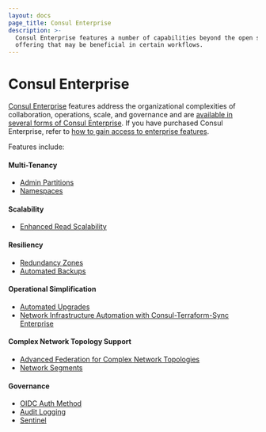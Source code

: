 ```yaml
---
layout: docs
page_title: Consul Enterprise
description: >-
  Consul Enterprise features a number of capabilities beyond the open source
  offering that may be beneficial in certain workflows.
---
```


# Consul Enterprise

[Consul Enterprise](https://www.hashicorp.com/products/consul/)
features address the organizational complexities of collaboration, operations, scale, and governance
and are [available in several forms of Consul Enterprise](/docs/enterprise/feature-availability).
If you have purchased Consul Enterprise, refer to
[how to gain access to enterprise features](/docs/enterprise/feature-availability#gain-access-to-enterprise-features).

Features include:

#### Multi-Tenancy
- [Admin Partitions](/docs/enterprise/admin-partitions)
- [Namespaces](/docs/enterprise/namespaces)

#### Scalability
- [Enhanced Read Scalability](/docs/enterprise/read-scale)

#### Resiliency
- [Redundancy Zones](/docs/enterprise/redundancy)
- [Automated Backups](/docs/enterprise/backups)

#### Operational Simplification
- [Automated Upgrades](/docs/enterprise/upgrades)
- [Network Infrastructure Automation with Consul-Terraform-Sync Enterprise](/docs/nia/enterprise)

#### Complex Network Topology Support
- [Advanced Federation for Complex Network Topologies](/docs/enterprise/federation)
- [Network Segments](/docs/enterprise/network-segments)

#### Governance
- [OIDC Auth Method](/docs/security/acl/auth-methods/oidc)
- [Audit Logging](/docs/enterprise/audit-logging)
- [Sentinel](/docs/enterprise/sentinel)
